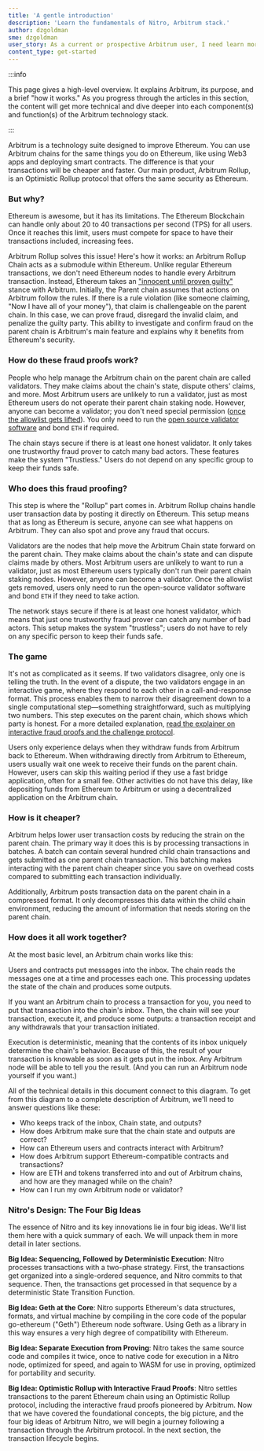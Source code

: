 ```yaml
---
title: 'A gentle introduction'
description: 'Learn the fundamentals of Nitro, Arbitrum stack.'
author: dzgoldman
sme: dzgoldman
user_story: As a current or prospective Arbitrum user, I need learn more about Nitros design.
content_type: get-started
---
```



:::info

This page gives a high-level overview. It explains <a data-quicklook-from="arbitrum">Arbitrum</a>, its purpose, and a brief "how it works." As you progress through the articles in this section, the content will get more technical and dive deeper into each component(s) and function(s) of the Arbitrum technology stack.

:::

Arbitrum is a technology suite designed to improve Ethereum. You can use Arbitrum chains for the same things you do on Ethereum, like using Web3 apps and deploying smart contracts. The difference is that your transactions will be cheaper and faster. Our main product, Arbitrum Rollup, is an Optimistic Rollup protocol that offers the same security as Ethereum.

### But why?

Ethereum is awesome, but it has its limitations. The Ethereum <a data-quicklook-from="blockchain">Blockchain</a> can handle only about 20 to 40 transactions per second (TPS) for all users. Once it reaches this limit, users must compete for space to have their transactions included, increasing fees.

Arbitrum Rollup solves this issue! Here's how it works: an <a data-quicklook-from="arbitrum-rollup-chain">Arbitrum Rollup Chain</a> acts as a submodule within Ethereum. Unlike regular Ethereum transactions, we don't need Ethereum nodes to handle every Arbitrum transaction. Instead, Ethereum takes an ["innocent until proven guilty"](https://insights.deribit.com/market-research/making-sense-of-rollups-part-2-dispute-resolution-on-arbitrum-and-optimism/) stance with Arbitrum. Initially, the <a data-quicklook-from="parent-chain">Parent chain</a> assumes that actions on Arbitrum follow the rules. If there is a rule violation (like someone claiming, "Now I have all of your money"), that claim is challengeable on the parent chain. In this case, we can prove fraud, disregard the invalid claim, and penalize the guilty party. This ability to investigate and confirm fraud on the parent chain is Arbitrum's main feature and explains why it benefits from Ethereum's security.

### How do these fraud proofs work?

People who help manage the <a data-quicklook-from="arbitrum-chain">Arbitrum chain</a> on the parent chain are called validators. They make claims about the chain's state, dispute others' claims, and more. Most Arbitrum users are unlikely to run a <a data-quicklook-from="validator">validator</a>, just as most Ethereum users do not operate their parent chain staking node. However, anyone can become a validator; you don't need special permission ([once the allowlist gets lifted](https://docs.arbitrum.foundation/state-of-progressive-decentralization)). You only need to run the [open source validator software](https://github.com/OffchainLabs/nitro) and bond `ETH` if required.

The chain stays secure if there is at least one honest validator. It only takes one trustworthy fraud prover to catch many bad actors. These features make the system "<a data-quicklook-from="trustless">Trustless</a>." Users do not depend on any specific group to keep their funds safe.

### Who does this fraud proofing?

This step is where the "Rollup" part comes in. Arbitrum Rollup chains handle user <a data-quicklook-from="transaction">transaction</a> data by posting it directly on Ethereum. This setup means that as long as Ethereum is secure, anyone can see what happens on Arbitrum. They can also spot and prove any fraud that occurs.

Validators are the nodes that help move the Arbitrum <a data-quicklook-from="chain-state">Chain state</a> forward on the parent chain. They make claims about the chain's state and can dispute claims made by others. Most Arbitrum users are unlikely to want to run a validator, just as most Ethereum users typically don't run their parent chain staking nodes. However, anyone can become a validator. Once the allowlist gets removed, users only need to run the open-source validator software and bond `ETH` if they need to take action.

The network stays secure if there is at least one honest validator, which means that just one trustworthy fraud prover can catch any number of bad actors. This setup makes the system "trustless"; users do not have to rely on any specific person to keep their funds safe.

### The game

It's not as complicated as it seems. If two validators disagree, only one is telling the truth. In the event of a dispute, the two validators engage in an interactive game, where they respond to each other in a call-and-response format. This process enables them to narrow their disagreement down to a single computational step—something straightforward, such as multiplying two numbers. This step executes on the parent chain, which shows which party is honest. For a more detailed explanation, [read the explainer on interactive fraud proofs and the challenge protocol](/how-arbitrum-works/05-validation-and-proving/03-proving-and-challenges.mdx#5-interactive-fraud-proofs-and-the-challenge-protocol).

Users only experience delays when they withdraw funds from Arbitrum back to Ethereum. When withdrawing directly from Arbitrum to Ethereum, users usually wait one week to receive their funds on the parent chain. However, users can skip this waiting period if they use a fast <a data-quicklook-from="bridge">bridge</a> application, often for a small fee. Other activities do not have this delay, like depositing funds from Ethereum to Arbitrum or using a <a data-quicklook-from="dapp">decentralized application</a> on the Arbitrum chain.

### How is it cheaper?

Arbitrum helps lower user transaction costs by reducing the strain on the parent chain. The primary way it does this is by processing transactions in batches. A <a data-quicklook-from="batch">batch</a> can contain several hundred <a data-quicklook-from="child-chain">child chain</a> transactions and gets submitted as one parent chain transaction. This batching makes interacting with the parent chain cheaper since you save on overhead costs compared to submitting each transaction individually.

Additionally, Arbitrum posts transaction data on the parent chain in a compressed format. It only decompresses this data within the child chain environment, reducing the amount of information that needs storing on the parent chain.

### How does it all work together?

At the most basic level, an Arbitrum chain works like this:

<ImageWithCaption
  caption="Original napkin sketch drawn by Arbitrum co-founder Ed Felten"
  src="https://lh4.googleusercontent.com/qwf_aYyB1AfX9s-_PQysOmPNtWB164_qA6isj3NhkDnmcro6J75f6MC2_AjlN60lpSkSw6DtZwNfrt13F3E_G8jdvjeWHX8EophDA2oUM0mEpPVeTlMbsjUCMmztEM0WvDpyWZ6R"
/>

Users and contracts put messages into the inbox. The chain reads the messages one at a time and processes each one. This processing updates the state of the chain and produces some outputs.

If you want an Arbitrum chain to process a transaction for you, you need to put that transaction into the chain's inbox. Then, the chain will see your transaction, execute it, and produce some outputs: a transaction receipt and any withdrawals that your transaction initiated.

Execution is deterministic, meaning that the contents of its inbox uniquely determine the chain's behavior. Because of this, the result of your transaction is knowable as soon as it gets put in the inbox. Any Arbitrum node will be able to tell you the result. (And you can run an Arbitrum node yourself if you want.)

All of the technical details in this document connect to this diagram. To get from this diagram to a complete description of Arbitrum, we'll need to answer questions like these:

- Who keeps track of the inbox, Chain state, and outputs?
- How does Arbitrum make sure that the chain state and outputs are correct?
- How can Ethereum users and contracts interact with Arbitrum?
- How does Arbitrum support Ethereum-compatible contracts and transactions?
- How are ETH and tokens transferred into and out of Arbitrum chains, and how are they managed while on the chain?
- How can I run my own Arbitrum node or validator?

### Nitro's Design: The Four Big Ideas

The essence of Nitro and its key innovations lie in four big ideas. We'll list them here with a quick summary of each. We will unpack them in more detail in later sections.

**Big Idea: Sequencing, Followed by Deterministic Execution**: Nitro processes transactions with a two-phase strategy. First, the transactions get organized into a single-ordered sequence, and Nitro commits to that sequence. Then, the transactions get processed in that sequence by a deterministic <a data-quicklook-from="state-transition-function">State Transition Function</a>.

**Big Idea: <a data-quicklook-from="geth">Geth</a> at the Core**: Nitro supports Ethereum's data structures, formats, and virtual machine by compiling in the core code of the popular go-ethereum ("Geth") Ethereum node software. Using Geth as a library in this way ensures a very high degree of compatibility with Ethereum.

**Big Idea: Separate Execution from Proving**: Nitro takes the same source code and compiles it twice, once to native code for execution in a Nitro node, optimized for speed, and again to <a data-quicklook-from="wasm">WASM</a> for use in proving, optimized for portability and security.

**Big Idea: Optimistic Rollup with Interactive Fraud Proofs**: Nitro settles transactions to the parent Ethereum chain using an Optimistic Rollup protocol, including the interactive fraud proofs pioneered by Arbitrum.
Now that we have covered the foundational concepts, the big picture, and the four big ideas of <a data-quicklook-from="arbitrum-nitro">Arbitrum Nitro</a>, we will begin a journey following a transaction through the Arbitrum protocol. In the next section, the transaction lifecycle begins.
